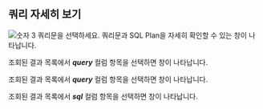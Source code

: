 ## 쿼리 자세히 보기

<Xclude product='postgresql,mysql,oracle,cubrid,oracle-pro,oracle-v1,altibase'>

![숫자 3](/img/number-03.png) 쿼리문을 선택하세요. 쿼리문과 SQL Plan을 자세히 확인할 수 있는 <Cmdname sid="TTL06224" className="uitext" /> 창이 나타납니다.

<ImgLang img='db-sql-details-common.png' desc='SQL 상세' />

</Xclude>

<InDoc product='postgresql,mysql'>

조회된 결과 목록에서 ***query*** 컬럼 항목을 선택하면 <Cmdname sid="TTL06224" className="uitext" /> 창이 나타납니다.

<ImgLang img="db-sql-details-postgresql.png" desc="SQL 상세" />

</InDoc>

<InDoc product='oracle-pro,oracle'>

조회된 결과 목록에서 ***query*** 컬럼 항목을 선택하면 <Cmdname sid="TTL06224" className="uitext" /> 창이 나타납니다.

<ImgLang img="db-sql-details-oracle-pro.png" desc="SQL 상세" />

</InDoc>

<InDoc product='cubrid,altibase'>

조회된 결과 목록에서 ***sql*** 컬럼 항목을 선택하면 <Cmdname sid="TTL06224" className="uitext" /> 창이 나타납니다.

<ImgLang img='db-sql-details-common.png' desc='SQL 상세' />

</InDoc>